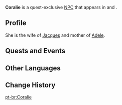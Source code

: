 {{Meta
<!-- Remove this template after adding the missing info -->
|missing_NPC_profile  = yes
}}
{{Character Infobox
|type             = Quest NPC
|image            = NPC Coralie.png
|realname         = <!-- Optional, if different from in-game name -->
|deceased         = <!-- Past (for deceased prior to events of the game) or free response -->
|region           = Fontaine
|location         = Fontaine
|affiliation      = 
|title            = 
|ancestry         = <!-- Clan/family -->
|father           = 
|mother           = 
|spouse           = Jacques
|sibling          = 
|child            = Adele
|relative         = 
|voiceEN          = 
|voiceCN          = 
|voiceJP          = 
|voiceKR          = 
|dialoguereward   = 
}}
'''Coralie''' is a quest-exclusive [[NPC]] that appears in {{Quest|The Truth, Lost With the Rain}} and {{Quest|Braving the Tides Together}}.
<!--
==Location==
{{subst:#tag:gallery|
NPC Location {{subst:#titleparts:{{subst:PAGENAME}}}}.png{{subst:!}}{{subst:#titleparts:{{subst:PAGENAME}}}}'s location
NPC Location {{subst:#titleparts:{{subst:PAGENAME}}}} Context.png{{subst:!}}Additional context
}}
-->
==Profile==
She is the wife of [[Jacques]]  and mother of  [[Adele]].
==Quests and Events==
{{Quests and Events}}
<!--
==Idle Quotes==
{{Dialogue Start}}
: {{DIcon|Idle}} {{Tx}}
:: {{A|VO {{subst:PAGENAME}} 01.ogg}} "{{Tx}}"
{{Dialogue End}}

==Dialogue==
{{Dialogue Start}}
:'''{{subst:PAGENAME}}:''' 
:{{DIcon}}
{{Dialogue End}}
--><!--
==Event Dialogue==
===Event Name===
{{Dialogue Start}}
:'''{{subst:PAGENAME}}:'''
{{Dialogue End}}
-->
==Other Languages==
{{Other Languages|default_hidden=1
|en      = Coralie
|zhs     = 科拉莉
|zhs_rm  = Kēlālì
|zht     = 科拉莉
|zht_rm  = Kēlālì
|ja      = コラリィ
|ja_rm   = Korarii
|ko      = 코랄리
|es      = Coralie
|fr      = Coralie
|ru      = Корали
|th      = Coralie
|vi      = Coralie
|de      = Coralie
|id      = Coralie
|pt      = Coralie
|tr      = Coralie
|it      = Coralie
}}

==Change History==
{{Change History|4.0}}
<!--
==References==
{{Reflist}}-->

[[pt-br:Coralie]]